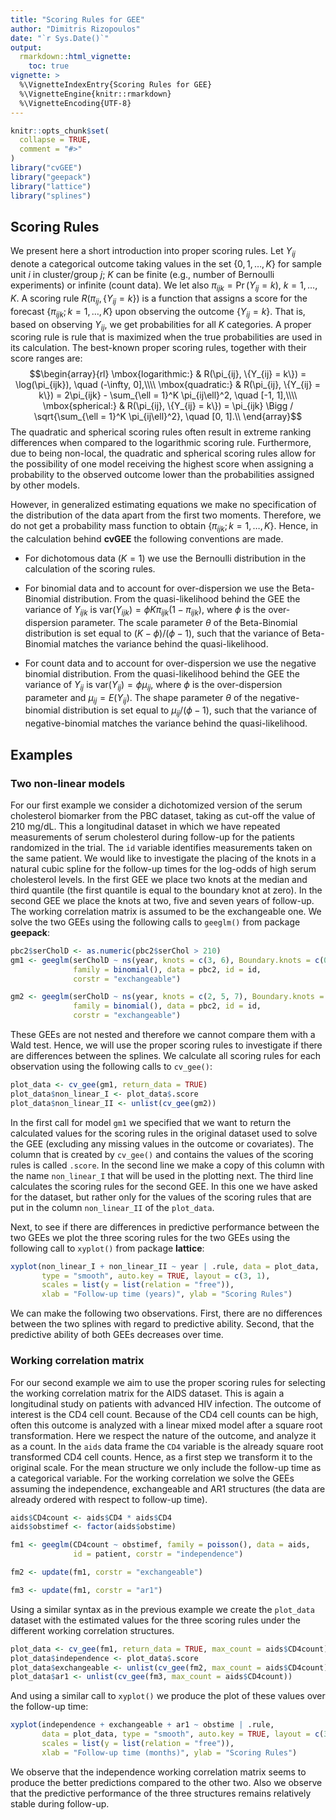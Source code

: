 ```yaml
---
title: "Scoring Rules for GEE"
author: "Dimitris Rizopoulos"
date: "`r Sys.Date()`"
output:
  rmarkdown::html_vignette:
    toc: true
vignette: >
  %\VignetteIndexEntry{Scoring Rules for GEE}
  %\VignetteEngine{knitr::rmarkdown}
  %\VignetteEncoding{UTF-8}
---
```


```r
knitr::opts_chunk$set(
  collapse = TRUE,
  comment = "#>"
)
library("cvGEE")
library("geepack")
library("lattice")
library("splines")
```

## Scoring Rules
We present here a short introduction into proper scoring rules. Let $Y_{ij}$ denote a categorical outcome taking values in the set $\{0, 1, \ldots, K\}$ for sample unit $i$ in cluster/group $j$; $K$ can be finite (e.g., number of Bernoulli experiments) or infinite (count data). We let also $\pi_{ijk} = \Pr(Y_{ij} = k)$, $k = 1, \ldots, K$. A scoring rule $R(\pi_{ij}, \{Y_{ij} = k\})$ is a function that assigns a score for the forecast $\{\pi_{ijk}; k = 1, \ldots, K\}$ upon observing the outcome $\{Y_{ij} = k\}$. That is, based on observing $Y_{ij}$, we get probabilities for all $K$ categories. A proper scoring rule is rule that is maximized when the true probabilities are used in its calculation. The best-known proper scoring rules, together with their score ranges are:
$$\begin{array}{rl}
\mbox{logarithmic:} & R(\pi_{ij}, \{Y_{ij} = k\}) = \log(\pi_{ijk}), \quad (-\infty, 0],\\\\
\mbox{quadratic:} & R(\pi_{ij}, \{Y_{ij} = k\}) = 2\pi_{ijk} - \sum_{\ell = 1}^K \pi_{ij\ell}^2, \quad [-1, 1],\\\\
\mbox{spherical:} & R(\pi_{ij}, \{Y_{ij} = k\}) = \pi_{ijk} \Bigg / \sqrt{\sum_{\ell = 1}^K \pi_{ij\ell}^2}, \quad [0, 1].\\
\end{array}$$
The quadratic and spherical scoring rules often result in extreme ranking differences when compared to the logarithmic scoring rule. Furthermore, due to being non-local, the quadratic and spherical scoring rules allow for the possibility of one model receiving the highest score when assigning a probability to the observed outcome lower than the probabilities assigned by other models.

However, in generalized estimating equations we make no specification of the distribution of the data apart from the first two moments. Therefore, we do not get a probability mass function to obtain $\{\pi_{ijk}; k = 1, \ldots, K\}$. Hence, in the calculation behind **cvGEE** the following conventions are made.

- For dichotomous data ($K = 1$) we use the Bernoulli distribution in the calculation of the scoring rules.

- For binomial data and to account for over-dispersion we use the Beta-Binomial distribution. From the quasi-likelihood behind the GEE the variance of $Y_{ijk}$ is $\mbox{var}(Y_{ijk}) = \phi K \pi_{ijk} (1 - \pi_{ijk})$, where $\phi$ is the over-dispersion parameter. The scale parameter $\theta$ of the Beta-Binomial distribution is set equal to $(K - \phi) / (\phi - 1)$, such that the variance of Beta-Binomial matches the variance behind the quasi-likelihood.

- For count data and to account for over-dispersion we use the negative binomial distribution. From the quasi-likelihood behind the GEE the variance of $Y_{ij}$ is $\mbox{var}(Y_{ij}) = \phi \mu_{ij}$, where $\phi$ is the over-dispersion parameter and $\mu_{ij} = E(Y_{ij})$. The shape parameter $\theta$ of the negative-binomial distribution is set equal to $\mu_{ij} / (\phi - 1)$, such that the variance of negative-binomial matches the variance behind the quasi-likelihood.
 
## Examples
### Two non-linear models
For our first example we consider a dichotomized version of the serum cholesterol biomarker from the PBC dataset, taking as cut-off the value of 210 mg/dL. This a longitudinal dataset in which we have repeated measurements of serum cholesterol during follow-up for the patients randomized in the trial. The `id` variable identifies measurements taken on the same patient. We would like to investigate the placing of the knots in a natural cubic spline for the follow-up times for the log-odds of high serum cholesterol levels. In the first GEE we place two knots at the median and third quantile (the first quantile is equal to the boundary knot at zero). In the second GEE we place the knots at two, five and seven years of follow-up. The working correlation matrix is assumed to be the exchangeable one. We solve the two GEEs using the following calls to `geeglm()` from package **geepack**:
```r
pbc2$serCholD <- as.numeric(pbc2$serChol > 210)
gm1 <- geeglm(serCholD ~ ns(year, knots = c(3, 6), Boundary.knots = c(0, 10)) * drug, 
              family = binomial(), data = pbc2, id = id, 
              corstr = "exchangeable")

gm2 <- geeglm(serCholD ~ ns(year, knots = c(2, 5, 7), Boundary.knots = c(0, 10)) * drug, 
              family = binomial(), data = pbc2, id = id, 
              corstr = "exchangeable")
```

These GEEs are not nested and therefore we cannot compare them with a Wald test. Hence, we will use the proper scoring rules to investigate if there are differences between the splines. We calculate all scoring rules for each observation using the following calls to `cv_gee()`:
```r
plot_data <- cv_gee(gm1, return_data = TRUE)
plot_data$non_linear_I <- plot_data$.score
plot_data$non_linear_II <- unlist(cv_gee(gm2))
```

In the first call for model `gm1` we specified that we want to return the calculated values for the scoring rules in the original dataset used to solve the GEE (excluding any missing values in the outcome or covariates). The column that is created by `cv_gee()` and contains the values of the scoring rules is called `.score`. In the second line we make a copy of this column with the name `non_linear_I` that will be used in the plotting next. The third line calculates the scoring rules for the second GEE. In this one we have asked for the dataset, but rather only for the values of the scoring rules that are put in the column `non_linear_II` of the `plot_data`.

Next, to see if there are differences in predictive performance between the two GEEs we plot the three scoring rules for the two GEEs using the following call to `xyplot()` from package **lattice**:
```r
xyplot(non_linear_I + non_linear_II ~ year | .rule, data = plot_data, 
       type = "smooth", auto.key = TRUE, layout = c(3, 1),
       scales = list(y = list(relation = "free")),
       xlab = "Follow-up time (years)", ylab = "Scoring Rules")
```

We can make the following two observations. First, there are no differences between the two splines with regard to predictive ability. Second, that the predictive ability of both GEEs decreases over time.

### Working correlation matrix
For our second example we aim to use the proper scoring rules for selecting the working correlation matrix for the AIDS dataset. This is again a longitudinal study on patients with advanced HIV infection. The outcome of interest is the CD4 cell count. Because of the CD4 cell counts can be high, often this outcome is analyzed with a linear mixed model after a square root transformation. Here we respect the nature of the outcome, and analyze it as a count. In the `aids` data frame the `CD4` variable is the already square root transformed CD4 cell counts. Hence, as a first step we transform it to the original scale. For the mean structure we only include the follow-up time as a categorical variable. For the working correlation we solve the GEEs assuming the independence, exchangeable and AR1 structures (the data are already ordered with respect to follow-up time).
```r
aids$CD4count <- aids$CD4 * aids$CD4
aids$obstimef <- factor(aids$obstime)

fm1 <- geeglm(CD4count ~ obstimef, family = poisson(), data = aids, 
              id = patient, corstr = "independence")

fm2 <- update(fm1, corstr = "exchangeable")

fm3 <- update(fm1, corstr = "ar1")
```

Using a similar syntax as in the previous example we create the `plot_data` dataset with the estimated values for the three scoring rules under the different working correlation structures.
```r
plot_data <- cv_gee(fm1, return_data = TRUE, max_count = aids$CD4count)
plot_data$independence <- plot_data$.score
plot_data$exchangeable <- unlist(cv_gee(fm2, max_count = aids$CD4count))
plot_data$ar1 <- unlist(cv_gee(fm3, max_count = aids$CD4count))
```

And using a similar call to `xyplot()` we produce the plot of these values over the follow-up time:
```r
xyplot(independence + exchangeable + ar1 ~ obstime | .rule, 
       data = plot_data, type = "smooth", auto.key = TRUE, layout = c(3, 1),
       scales = list(y = list(relation = "free")),
       xlab = "Follow-up time (months)", ylab = "Scoring Rules")
```

We observe that the independence working correlation matrix seems to produce the better predictions compared to the other two. Also we observe that the predictive performance of the three structures remains relatively stable during follow-up.